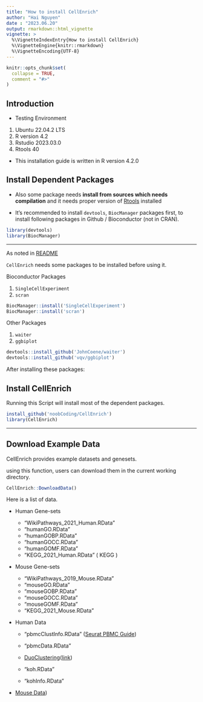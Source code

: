 ```yaml
---
title: "How to install CellEnrich"
author: "Hai Nguyen"
date : "2023.06.20"
output: rmarkdown::html_vignette
vignette: >
  %\VignetteIndexEntry{How to install CellEnrich}
  %\VignetteEngine{knitr::rmarkdown}
  %\VignetteEncoding{UTF-8}
---
```


```r
knitr::opts_chunk$set(
  collapse = TRUE,
  comment = "#>"
)
```

## Introduction

* Testing Environment

1. Ubuntu 22.04.2 LTS
2. R version 4.2
3. Rstudio 2023.03.0
4. Rtools 40

* This installation guide is written in R version 4.2.0

## Install Dependent Packages

* Also some package needs **install from sources which needs compilation** and it needs proper version of [Rtools](https://cran.r-project.org/bin/windows/Rtools/) installed

* It's recommended to install `devtools`, `BiocManager` packages first, to install following packages in Github / Bioconductor (not in CRAN).

```R
library(devtools)
library(BiocManager)
```
------

As noted in [README](https://github.com/unistbig/CellEnrich)

`CellEnrich` needs some packages to be installed before using it.

Bioconductor Packages

1. `SingleCellExperiment`
2. `scran`

```R
BiocManager::install('SingleCellExperiment')
BiocManager::install('scran')
```
Other Packages 

1. `waiter`
2. `ggbiplot`

```R
devtools::install_github('JohnCoene/waiter')
devtools::install_github('vqv/ggbiplot')

```
After installing these packages: 

## Install CellEnrich

Running this Script will install most of the dependent packages. 

```R
install_github('noobCoding/CellEnrich')
library(CellEnrich)
```

------

## Download Example Data

CellEnrich provides example datasets and genesets.

using this function, users can download them in the current working directory.

```R
CellEnrich::DownloadData()
```

Here is a list of data.

- Human Gene-sets

  - "WikiPathways_2021_Human.RData"
  - "humanGO.RData"
  - "humanGOBP.RData"
  - "humanGOCC.RData"
  - "humanGOMF.RData"
  - "KEGG_2021_Human.RData" ( KEGG )
  
- Mouse Gene-sets

  - "WikiPathways_2019_Mouse.RData"
  - "mouseGO.RData"
  - "mouseGOBP.RData"
  - "mouseGOCC.RData"
  - "mouseGOMF.RData"
  - "KEGG_2021_Mouse.RData"

- Human Data

  - "pbmcClustInfo.RData" ([Seurat PBMC Guide](https://satijalab.org/seurat/v3.1/pbmc3k_tutorial.html))
  - "pbmcData.RData"

  - [DuoClustering](https://bioconductor.org/packages/release/data/experiment/html/DuoClustering2018.html)([link](https://f1000research.com/articles/7-1141))

  - "koh.RData"
  - "kohInfo.RData"
    
- [Mouse Data](https://satijalab.org/seurat/v3.1/mca.html))

